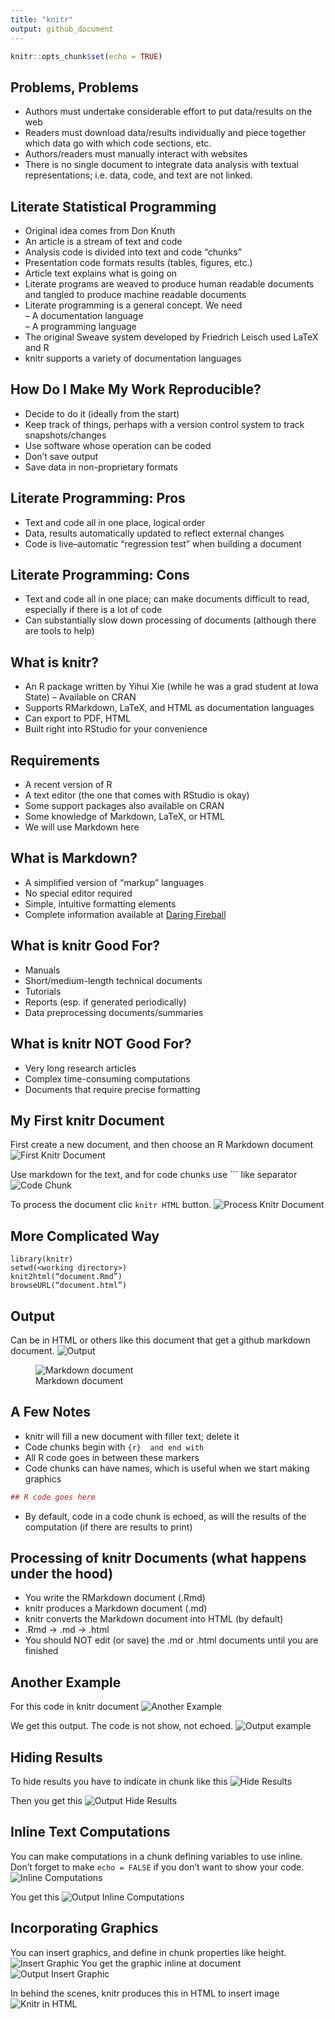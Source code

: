 ```yaml
---
title: "knitr"
output: github_document
---
```


```r
knitr::opts_chunk$set(echo = TRUE)
```

## Problems,	Problems

- Authors	must	undertake	considerable	effort	to	put	data/results	on	the	web	
- Readers	must	download	data/results	individually	and	piece	together	which	data	go	with	which	code sections, etc.	
- Authors/readers	must	manually	interact	with	websites	
- There	is	no	single	document	to	integrate	data	analysis with	textual	representations;	i.e.	data,	code,	and	text are not linked.

## Literate	Statistical	Programming

- Original	idea	comes	from	Don	Knuth	
- An	article	is	a	stream	of	text	and	code
- Analysis	code	is	divided	into	text	and	code	“chunks”	
- Presentation	code	formats	results	(tables,	figures,	etc.)	
- Article	text	explains	what	is	going	on	
- Literate	programs	are	weaved	to	produce	human readable	documents	and	tangled	to	produce	machine readable	documents
- Literate	programming	is	a	general	concept. We need	
  – A	documentation	language	
  – A	programming	language	
- The	original Sweave	system	developed	by Friedrich	Leisch	used	LaTeX	and	R	
- knitr	supports	a	variety	of	documentation languages	

## How	Do	I	Make	My	Work	Reproducible?

- Decide	to	do	it	(ideally	from	the	start)	
- Keep	track	of	things,	perhaps	with	a	version	 control	system	to	track	snapshots/changes	
- Use	software	whose	operation	can	be	coded	
- Don’t	save	output	
- Save	data	in	non-proprietary	formats

## Literate	Programming:	Pros

- Text	and	code	all	in	one	place,	logical	order	
- Data,	results	automatically	updated	to	reflect	external	changes	
- Code	is	live--automatic	“regression	test”	when building	a	document

## Literate	Programming:	Cons

- Text	and	code	all	in	one	place;	can	make documents	difficult	to	read,	especially	if	there	is	a	lot	of	code	
- Can	substantially	slow	down	processing	of documents	(although	there	are	tools	to	help)

## What	is	knitr?

- An	R	package	written	by	Yihui Xie	(while	he	was	a	grad	student	at	Iowa	State)
  – Available	on	CRAN	
- Supports	RMarkdown,	LaTeX,	and	HTML	as	documentation	languages	
- Can	export	to	PDF,	HTML	
- Built	right	into	RStudio	for	your	convenience	

## Requirements

- A	recent	version	of	R	
- A	text	editor	(the	one	that	comes	with	RStudio	is okay)	
- Some	support	packages	also	available	on	CRAN	
- Some	knowledge	of	Markdown,	LaTeX,	or	HTML	
- We	will	use	Markdown	here

## What	is	Markdown?

- A	simplified	version	of	“markup”	languages	
- No	special	editor	required	
- Simple,	intuitive	formatting	elements	
- Complete	information	available	at [Daring Fireball](https://daringfireball.net/projects/markdown/basics)

## What	is	knitr	Good	For?

- Manuals	
- Short/medium-length	technical	documents	
- Tutorials	
- Reports	(esp.	if	generated	periodically)	
- Data	preprocessing	documents/summaries

## What	is	knitr	NOT	Good	For?

- Very	long	research	articles	
- Complex	time-consuming	computations	
- Documents	that	require	precise	formatting

## My	First	knitr	Document
First create a new document, and then choose an R Markdown document
![First Knitr Document](./images/first-knitr-document.png)

Use markdown for the text, and for code chunks use ``` like separator
![Code Chunk](./images/code-chunk.png)

To process the document clic ```knitr HTML``` button.
![Process Knitr Document](./images/process-knitr-document.png)

## More	Complicated	Way	
```
library(knitr)
setwd(<working directory>)
knit2html(“document.Rmd”)
browseURL(“document.html”)
```

## Output
Can be in HTML or others like this document that get a github markdown document.
![Output](./images/output.png)

![Markdown document](./images/markdown-document.png)

## A	Few	Notes	

- knitr	will	fill	a	new	document	with	filler	text;	delete	it	
- Code	chunks	begin	with	```{r}	and	end	with	```
- All	R	code	goes	in	between	these	markers	
- Code	chunks	can	have	names,	which	is	useful	when	we start	making	graphics	
```r
## R code goes here
```
- By	default,	code	in	a	code	chunk	is	echoed,	as	will	the	results	of	the	computation	(if	there	are	results	to	print)

## Processing	of	knitr	Documents	(what	happens	under	the	hood)

- You	write	the	RMarkdown	document	(.Rmd)	
- knitr	produces	a	Markdown	document	(.md)	
- knitr	converts	the	Markdown	document	into HTML	(by	default)	
- .Rmd	->	.md	->	.html	
- You	should	NOT	edit	(or	save)	the	.md	or	.html	documents	until	you	are	finished

## Another	Example
For this code in knitr document
![Another Example](./images/another-example.png)

We get this output. The code is not show, not echoed.
![Output example](./images/output-example.png)

## Hiding	Results
To hide results you have to indicate in chunk like this
![Hide Results](./images/hide-results.png)

Then you get this
![Output Hide Results](./images/output-hide-results.png)

## Inline	Text	Computations
You can make computations in a chunk defining variables to use inline. Don't forget to make ```echo = FALSE``` if you don't want to show your code.
![Inline Computations](./images/inline-computations.png)

You get this
![Output Inline Computations](./images/output-inline-computtations.png)

## Incorporating	Graphics
You can insert graphics, and define in chunk properties like height.
![Insert Graphic](./images/insert-graphic.png)
You get the graphic inline at document
![Output Insert Graphic](./images/output-insert-graphic.png)

In behind the scenes, knitr produces this in HTML to insert image
![Knitr in HTML](./images/knitr-in-html.png)



